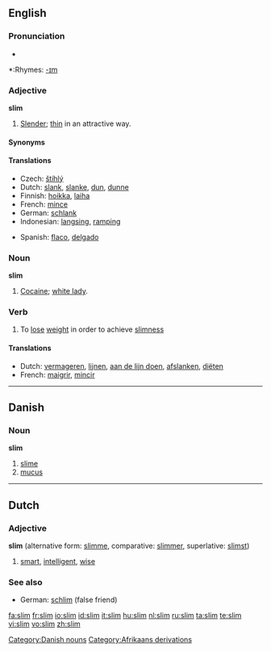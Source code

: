 {{see|slím}}
==English==

===Pronunciation===
*{{audio|en-us-slim.ogg|Audio (US)}}

*:Rhymes: [[Rhymes:English:-ɪm|-ɪm]]

===Adjective===
'''slim'''

# [[slender|Slender]]; [[thin]] in an attractive way.

====Synonyms====
{{saurus|thin|skinny}}

====Translations====
{{trans-top|slender}}
*Czech: [[štíhlý]] {{m}}
*Dutch: [[slank]], [[slanke]], [[dun]], [[dunne]]
*Finnish: [[hoikka]], [[laiha]]
*French: [[mince]]
*German: [[schlank]]
*Indonesian: [[langsing]], [[ramping]]
{{trans-mid}}
*Spanish: [[flaco]], [[delgado]]
{{trans-bottom}}

===Noun===
'''slim'''

# {{slang}} [[cocaine|Cocaine]]; [[white lady]].

===Verb===
{{en-verb|slims|slimming|slimmed|slimmed}}

# To [[lose]] [[weight]] in order to achieve [[slimness]]

====Translations====
{{trans-top|lose weight}}
*Dutch: [[vermageren]], [[lijnen]], [[aan de lijn doen]], [[afslanken]], [[diëten]]
*French: [[maigrir]], [[mincir]]
{{trans-mid}}
{{trans-bottom}}

----

==Danish==

===Noun===
'''slim'''

# [[slime]]
# [[mucus]]

[[Category:Danish nouns]]

----

==Dutch==

===Adjective===
'''slim''' (alternative form: [[slimme]], comparative: [[slimmer]], superlative: [[slimst]])

# [[smart]], [[intelligent]], [[wise]]

===See also===
*German: [[schlim]] (false friend)

[[Category:Afrikaans derivations]]

[[fa:slim]]
[[fr:slim]]
[[io:slim]]
[[id:slim]]
[[it:slim]]
[[hu:slim]]
[[nl:slim]]
[[ru:slim]]
[[ta:slim]]
[[te:slim]]
[[vi:slim]]
[[vo:slim]]
[[zh:slim]]